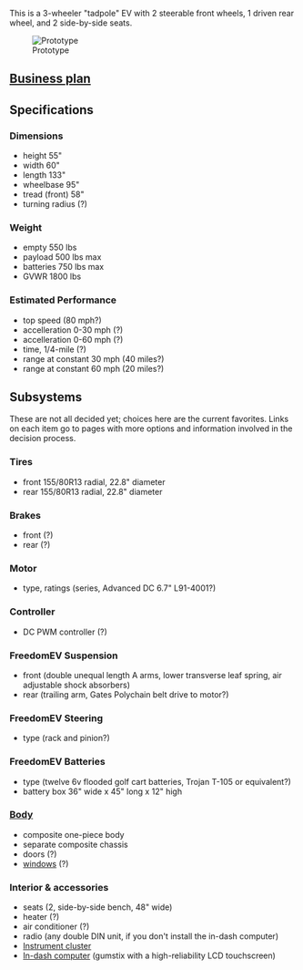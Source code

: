 This is a 3-wheeler "tadpole" EV with 2 steerable front wheels, 1 driven rear wheel, and 2 side-by-side seats.

[[Image:FreedomEV-proto-ph3.jpg|thumb|Prototype]]

==[[Business plan for the Freedom EV|Business plan]]==

==Specifications==

===Dimensions===
*height 55"
*width 60"
*length 133"
*wheelbase 95"
*tread (front) 58"
*turning radius (?)

===Weight===
*empty 550 lbs
*payload 500 lbs max
*batteries 750 lbs max
*GVWR 1800 lbs

===Estimated Performance===
*top speed (80 mph?)
*accelleration 0-30 mph (?)
*accelleration 0-60 mph (?)
*time, 1/4-mile (?)
*range at constant 30 mph (40 miles?)
*range at constant 60 mph (20 miles?)

==Subsystems==
These are not all decided yet; choices here are the current favorites.  Links on each item go to pages with more options and information involved in the decision process.

===Tires===
*front 155/80R13 radial, 22.8" diameter
*rear 155/80R13 radial, 22.8" diameter

===Brakes===
*front (?)
*rear (?)

===Motor===
*type, ratings (series, Advanced DC 6.7" L91-4001?)

===Controller===
*DC PWM controller (?)

===FreedomEV Suspension===
*front (double unequal length A arms, lower transverse leaf spring, air adjustable shock absorbers)
*rear (trailing arm, Gates Polychain belt drive to motor?)

===FreedomEV Steering===
*type (rack and pinion?)

===FreedomEV Batteries===
*type (twelve 6v flooded golf cart batteries, Trojan T-105 or equivalent?)
*battery box 36" wide x 45" long x 12" high

===[[FreedomEV Body|Body]]===
*composite one-piece body
*separate composite chassis
*doors (?)
*[[FreedomEV Windows|windows]] (?)
===Interior & accessories===
*seats (2, side-by-side bench, 48" wide)
*heater (?)
*air conditioner (?)
*radio (any double DIN unit, if you don't install the in-dash computer)
*[[Instrument cluster]]
*[[In-dash computers and touchscreens|In-dash computer]] (gumstix with a high-reliability LCD touchscreen)